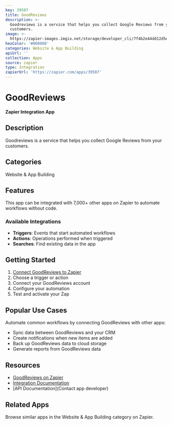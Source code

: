 ```yaml
---
key: 39507
title: GoodReviews
description: >-
  Goodreviews is a service that helps you collect Google Reviews from your
  customers.
image: >-
  https://zapier-images.imgix.net/storage/developer_cli/7f4b2e44dd12d5e1b0f0e7b7124bddc0.png?auto=format%2Ccompress&ixlib=python-3.0.0&q=50
hexColor: '#000000'
categories: Website & App Building
apiUrl: ''
collection: Apps
source: zapier
type: Integration
zapierUrl: 'https://zapier.com/apps/39507'
---
```

# GoodReviews

**Zapier Integration App**

## Description

Goodreviews is a service that helps you collect Google Reviews from your customers.

## Categories

Website & App Building

## Features

This app can be integrated with 7,000+ other apps on Zapier to automate workflows without code.

### Available Integrations

- **Triggers**: Events that start automated workflows
- **Actions**: Operations performed when triggered
- **Searches**: Find existing data in the app

## Getting Started

1. [Connect GoodReviews to Zapier](https://zapier.com/apps/39507)
2. Choose a trigger or action
3. Connect your GoodReviews account
4. Configure your automation
5. Test and activate your Zap

## Popular Use Cases

Automate common workflows by connecting GoodReviews with other apps:

- Sync data between GoodReviews and your CRM
- Create notifications when new items are added
- Back up GoodReviews data to cloud storage
- Generate reports from GoodReviews data

## Resources

- [GoodReviews on Zapier](https://zapier.com/apps/39507)
- [Integration Documentation](https://zapier.com/apps/39507/integrations)
- [API Documentation](Contact app developer)

## Related Apps

Browse similar apps in the Website & App Building category on Zapier.
